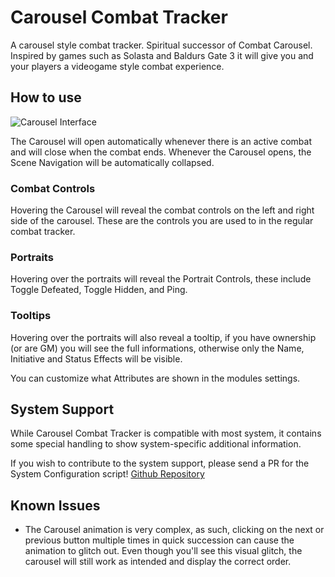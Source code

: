 
# Carousel Combat Tracker
<ModuleInfo/>
A carousel style combat tracker. Spiritual successor of Combat Carousel. Inspired by games such as Solasta and Baldurs Gate 3 it will give you and your players a videogame style combat experience.

## How to use
<Image src="/images/combat-tracker-dock/carouselinfo.png" alt="Carousel Interface" className={styles.wikiImage}/>

The Carousel will open automatically whenever there is an active combat and will close when the combat ends.
Whenever the Carousel opens, the Scene Navigation will be automatically collapsed.

### Combat Controls

Hovering the Carousel will reveal the combat controls on the left and right side of the carousel. These are the controls you are used to in the regular combat tracker.

### Portraits

Hovering over the portraits will reveal the Portrait Controls, these include Toggle Defeated, Toggle Hidden, and Ping.

### Tooltips

Hovering over the portraits will also reveal a tooltip, if you have ownership (or are GM) you will see the full informations, otherwise only the Name, Initiative and Status Effects will be visible.

You can customize what Attributes are shown in the modules settings.

## System Support

While Carousel Combat Tracker is compatible with most system, it contains some special handling to show system-specific additional information.

If you wish to contribute to the system support, please send a PR for the System Configuration script! [Github Repository](https://github.com/theripper93/combat-tracker-dock/blob/master/scripts/systems.js)

## Known Issues

- The Carousel animation is very complex, as such, clicking on the next or previous button multiple times in quick succession can cause the animation to glitch out. Even though you'll see this visual glitch, the carousel will still work as intended and display the correct order.